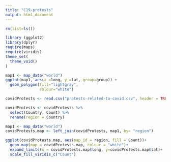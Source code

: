 ```yaml
---
title: "C19-protests"
output: html_document
---
```

```r
rm(list=ls())
```

```r
library (ggplot2)
library(dplyr)
require(maps)
require(viridis)
theme_set(
  theme_void()
)
```

```r
map1 <- map_data("world")
ggplot(map1, aes(x =long, y =lat, group=group)) +
  geom_polygon(fill="lightgray",
               colour="white")
```

```r
covidProtests <- read.csv("protests-related-to-covid.csv", header = TRUE)
```

```r
covidProtests <- covidProtests %>%
  select(Country, Count) %>%
  rename(region = Country)
```

```r
map1 <- map_data("world")
covidProtests.map <- left_join(covidProtests, map1, by= "region")
```


```r
ggplot(covidProtests.map, aes(map_id = region, fill = Count))+
  geom_map(map = covidProtests.map, colour = "white")+
  expand_limits(x = covidProtests.map$long, y=covidProtests.map$lat)+
  scale_fill_viridis_c("Count")
```


